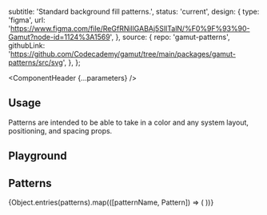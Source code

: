 


  subtitle: 'Standard background fill patterns.',
  status: 'current',
  design: {
    type: 'figma',
    url: 'https://www.figma.com/file/ReGfRNillGABAj5SlITalN/%F0%9F%93%90-Gamut?node-id=1124%3A1569',
  },
  source: {
    repo: 'gamut-patterns',
    githubLink:
      'https://github.com/Codecademy/gamut/tree/main/packages/gamut-patterns/src/svg',
  },
};

<Meta of={PatternsStories} />

<ComponentHeader {...parameters} />

## Usage

Patterns are intended to be able to take in a color and any system layout, positioning, and spacing props.

## Playground

<Canvas sourceState="shown" of={PatternsStories.Default}/>

<Controls />

## Patterns

<IconGallery>
  {Object.entries(patterns).map(([patternName, Pattern]) => (
    <IconItem key={patternName} name={patternName}>
      <Pattern width="128px" />
    </IconItem>
  ))}
</IconGallery>

